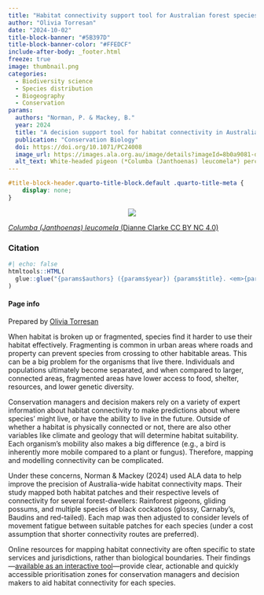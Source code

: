 ```yaml
---
title: "Habitat connectivity support tool for Australian forest species"
author: "Olivia Torresan"
date: "2024-10-02"
title-block-banner: "#5B397D"
title-block-banner-color: "#FFEDCF"
include-after-body: _footer.html
freeze: true
image: thumbnail.png 
categories:
  - Biodiversity science 
  - Species distribution
  - Biogeography
  - Conservation
params:
  authors: "Norman, P. & Mackey, B."
  year: 2024
  title: "A decision support tool for habitat connectivity in Australia"
  publication: "Conservation Biology"
  doi: https://doi.org/10.1071/PC24008
  image_url: https://images.ala.org.au/image/details?imageId=8b0a9081-d0b0-4109-a9e1-dd9a57d1023b 
  alt_text: White-headed pigeon (*Columba (Janthoenas) leucomela*) perched in a tree amongst purple flowers 
---
```


<!-- remove metadata section -->

```css
#title-block-header.quarto-title-block.default .quarto-title-meta {
    display: none;
}
```

<!-- Side panel -->

::: column-page
::: paper-side-column
<center>

::: {.col-image layout-ncol="1" style="margin-left: auto; margin-right: auto;"}
<!-- add image url -->

<img src="https://ala-images.s3.ap-southeast-2.amazonaws.com/store/b/3/2/0/8b0a9081-d0b0-4109-a9e1-dd9a57d1023b/original" class="rounded"/></img>
:::

</center>

::: figure-caption
<!-- edit caption -->

[*Columba (Janthoenas) leucomela* (Dianne Clarke CC BY NC 4.0)](https://images.ala.org.au/image/details?imageId=8b0a9081-d0b0-4109-a9e1-dd9a57d1023b)
:::

### Citation

```r
#| echo: false
htmltools::HTML(
  glue::glue("{params$authors} ({params$year}) {params$title}. <em>{params$publication}</em> <a href='{params$doi}' target='_blank'>{params$doi}</a>")
)
```

#### Page info

Prepared by [Olivia Torresan](https://labs.ala.org.au/about/Torresan_Olivia/)
:::

<!-- Main panel description -->

::: paper-main-column
When habitat is broken up or fragmented, species find it harder to use their habitat effectively. Fragmenting is common in urban areas where roads and property can prevent species from crossing to other habitable areas. This can be a big problem for the organisms that live there. Individuals and populations ultimately become separated, and when compared to larger, connected areas, fragmented areas have lower access to food, shelter, resources, and lower genetic diversity. 

Conservation managers and decision makers rely on a variety of expert information about habitat connectivity to make predictions about where species' might live, or have the ability to live in the future. Outside of whether a habitat is physically connected or not, there are also other variables like climate and geology that will determine habitat suitability. Each organism's mobility also makes a big difference (e.g., a bird is inherently more mobile compared to a plant or fungus). Therefore, mapping and modelling connectivity can be complicated. 

Under these concerns, Norman & Mackey (2024) used ALA data to help improve the precision of Australia-wide habitat connectivity maps. Their study mapped both habitat patches and their respective levels of connectivity for several forest-dwellers: Rainforest pigeons, gliding possums, and multiple species of black cockatoos (glossy, Carnaby's, Baudins and red-tailed). Each map was then adjusted to consider levels of movement fatigue between suitable patches for each species (under a cost assumption that shorter connectivity routes are preferred). 

Online resources for mapping habitat connectivity are often specific to state services and jurisdictions, rather than biological boundaries. Their findings---[available as an interactive tool](https://www.stateofconnectivity.com/interactive-map)---provide clear, actionable and quickly accessible prioritisation zones for conservation managers and decision makers to aid habitat connectivity for each species.
:::
:::
